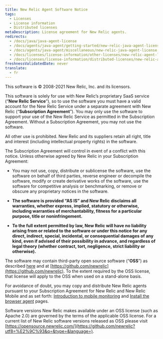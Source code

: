 ```yaml
---
title: New Relic Agent Software Notice
tags:
  - Licenses
  - License information
  - Distributed licenses
metaDescription: License agreement for New Relic agents.
redirects:
  - /docs/java/java-agent-license
  - /docs/agents/java-agent/getting-started/new-relic-java-agent-license
  - /docs/agents/java-agent/miscellaneous/new-relic-java-agent-license
  - /docs/licenses/license-information/other-licenses/new-relic-agent-license
  - /docs/licenses/license-information/distributed-licenses/new-relic-agent-license
freshnessValidatedDate: never
translate:
  - fr
---
```


This software is © 2008-2021 New Relic, Inc. and its licensors.

This software is solely for use with New Relic’s proprietary SaaS service (“**New Relic Service**”), so to use the software you must have a valid account for the New Relic Service under a separate agreement with New Relic (“**Subscription Agreement**”). You may only use the software to support your use of the New Relic Service as permitted in the Subscription Agreement. Without a Subscription Agreement, you may not use the software.

All other use is prohibited. New Relic and its suppliers retain all right, title and interest (including intellectual property rights) in the software.

The Subscription Agreement will control in event of a conflict with this notice. Unless otherwise agreed by New Relic in your Subscription Agreement:

* You may not use, copy, distribute or sublicense the software, use the software on behalf of third parties, reverse engineer or decompile the software, modify or create derivative works of the software, use the software for competitive analysis or benchmarking, or remove or obscure any proprietary notices in the software.

* **The software is provided “AS IS” and New Relic disclaims all warranties, whether express, implied, statutory or otherwise, including warranties of merchantability, fitness for a particular purpose, title or noninfringement.**

* **To the full extent permitted by law, New Relic will have no liability arising from or related to the software or under this notice for any direct, indirect, special, incidental, or consequential damages of any kind, even if advised of their possibility in advance, and regardless of legal theory (whether contract, tort, negligence, strict liability or otherwise).**

The software may contain third-party open source software (“**OSS**”) as described [here](/docs/licenses/product-or-service-licenses) and at [https://github.com/newrelic](https://github.com/newrelic). To the extent required by the OSS license, that license will apply to the OSS when used on a stand-alone basis.

For avoidance of doubt, you may copy and distribute New Relic agents pursuant to your Subscription Agreement for New Relic <InlinePopover type="browser"/> and New Relic Mobile and as set forth: [Introduction to mobile monitoring](/docs/mobile-monitoring/new-relic-mobile/get-started/introduction-mobile-monitoring/) and [Install the browser agent](/docs/browser/new-relic-browser/installation/install-new-relic-browser-agent) pages.

Software versions New Relic makes available under an OSS license (such as Apache 2.0) are governed by the terms of the applicable OSS license. For a current list of New Relic software versions released as OSS please visit [https://opensource.newrelic.com/](https://github.com/newrelic?utf8=%E2%9C%93&q=&type=&language=).
